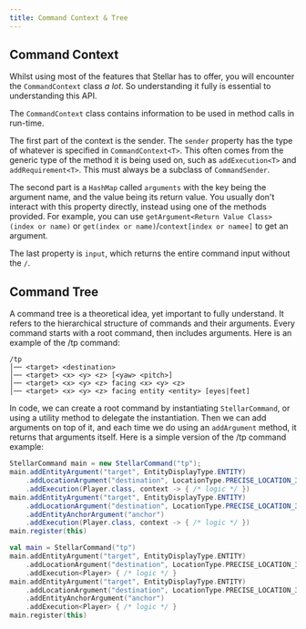 ```yaml
---
title: Command Context & Tree
---
```


## Command Context

Whilst using most of the features that Stellar has to offer, you will encounter the `CommandContext` class _a lot_. So understanding it fully is essential to understanding this API.

The `CommandContext` class contains information to be used in method calls in run-time.

The first part of the context is the sender. The `sender` property has the type of whatever is specified in `CommandContext<T>`. This often comes from the generic type of the method it is being used on, such as `addExecution<T>` and `addRequirement<T>`. This must always be a subclass of `CommandSender`.

The second part is a `HashMap` called `arguments` with the key being the argument name, and the value being its return value. You usually don't interact with this property directly, instead using one of the methods provided. For example, you can use `getArgument<Return Value Class>(index or name)` or `get(index or name)`/`context[index or namee]` to get an argument.

The last property is `input`, which returns the entire command input without the `/`.

## Command Tree

A command tree is a theoretical idea, yet important to fully understand. It refers to the hierarchical structure of commands and their arguments. Every command starts with a root command, then includes arguments. Here is an example of the /tp command:

```
/tp
│── <target> <destination>
│── <target> <x> <y> <z> [<yaw> <pitch>]
│── <target> <x> <y> <z> facing <x> <y> <z>
│── <target> <x> <y> <z> facing entity <entity> [eyes|feet]
```

In code, we can create a root command by instantiating `StellarCommand`, or using a utility method to delegate the instantiation. Then we can add arguments on top of it, and each time we do using an `addArgument` method, it returns that arguments itself. Here is a simple version of the /tp command example:


```java tab="Java"
StellarCommand main = new StellarCommand("tp");
main.addEntityArgument("target", EntityDisplayType.ENTITY)
    .addLocationArgument("destination", LocationType.PRECISE_LOCATION_3D)
    .addExecution(Player.class, context -> { /* logic */ })
main.addEntityArgument("target", EntityDisplayType.ENTITY)
    .addLocationArgument("destination", LocationType.PRECISE_LOCATION_3D)
    .addEntityAnchorArgument("anchor")
    .addExecution(Player.class, context -> { /* logic */ })
main.register(this)
```
```kotlin tab="Kotlin"
val main = StellarCommand("tp")
main.addEntityArgument("target", EntityDisplayType.ENTITY)
    .addLocationArgument("destination", LocationType.PRECISE_LOCATION_3D)
    .addExecution<Player> { /* logic */ }
main.addEntityArgument("target", EntityDisplayType.ENTITY)
    .addLocationArgument("destination", LocationType.PRECISE_LOCATION_3D)
    .addEntityAnchorArgument("anchor")
    .addExecution<Player> { /* logic */ }
main.register(this)
```